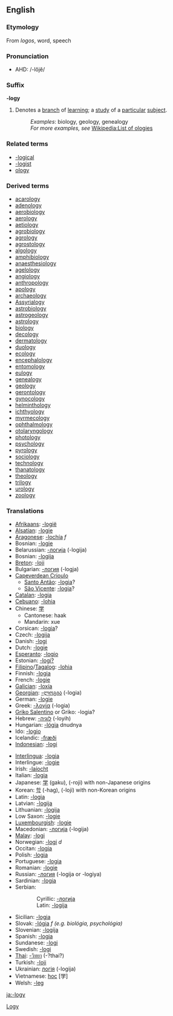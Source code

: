 ==English==

===Etymology===
From {{Gr.}} ''logos'', word, speech

===Pronunciation===
*AHD: /-lŏjĕ/

===Suffix===
'''-logy'''

# Denotes a [[branch]] of [[learning]]; a [[study]] of a [[particular]] [[subject]].
#:''Examples'': biology, geology, genealogy
#:''For more examples, see'' [[w:List of ologies|Wikipedia:List of ologies]]

===Related terms===
*[[-logical]]
*[[-logist]]
*[[ology]]

===Derived terms===
*[[acarology]]
*[[adenology]]
*[[aerobiology]]
*[[aerology]]
*[[aetiology]]
*[[agrobiology]]
*[[agrology]]
*[[agrostology]]
*[[algology]]
*[[amphibiology]]
*[[anaesthesiology]]
*[[agelology]]
*[[angiology]]
*[[anthropology]]
*[[apology]]
*[[archaeology]]
*[[Assyrialogy]]
*[[astrobiology]]
*[[astrogeology]]
*[[astrology]]
*[[biology]]
*[[decology]]
*[[dermatology]]
*[[duology]]
*[[ecology]]
*[[encephalology]]
*[[entomology]]
*[[eulogy]]
*[[genealogy]]
*[[geology]]
*[[gerontology]]
*[[gynocology]]
*[[helminthology]]
*[[ichthyology]]
*[[myrmecology]]
*[[ophthalmology]]
*[[otolaryngology]]
*[[photology]]
*[[psychology]]
*[[pyrology]]
*[[sociology]]
*[[technology]]
*[[thanatology]]
*[[theology]]
*[[trilogy]]
*[[urology]]
*[[zoology]]

===Translations===
{{top}}
*[[Afrikaans]]: [[-logië]] {{f}}
*[[Alsatian]]: [[-logie]] {{f}}
*[[Aragonese]]: [[-lochía]] ''f''
*Bosnian: [[-logie]] {{f}}
*Belarussian: [[-логија]] (-logija) {{f}}
*Bosnian: [[-logija]] {{f}}
*[[Breton]]: [[-loji]] {{f}}
*Bulgarian: [[-логия]] (-logja) {{f}}
*[[Capeverdean Crioulo]]
**[[Santo Antão]]: [[-logia]]? {{f}}
**[[São Vicente]]: [[-logia]]? {{f}}
*[[Catalan]]: [[-logia]] {{f}}
*[[Cebuano]]: [[-lohia]]
*Chinese: [[学]]
**Cantonese: haak
**Mandarin: xue
*Corsican: [[-logia]]? {{f}}
*Czech: [[-logija]] {{f}}
*Danish: [[-logi]] {{f}}
*Dutch: [[-logie]] {{f}}
*[[Esperanto]]: [[-logio]] {{f}}
*Estonian: [[-logi?]]
*[[Filipino]]/[[Tagalog]]: [[-lohia]]
*Finnish: [[-logia]] {{f}}
*French: [[-logie]] {{f}}
*[[Galician]]: [[-loxía]]
*[[Georgian]]: [[-ლოგია]] (-logia) {{f}}
*German: [[-logie]] {{f}}
*Greek: [[-λογία]] (-logia) {{f}}
*[[Griko Salentino]] or Griko: -logia?
*Hebrew: [[-לוגיה]] (-loyih)
*Hungarian: [[-lógia]] {{f}}dnudnya
*Ido: [[-logio]] {{f}}
*Icelandic: [[-fræði]]
*[[w:Indonesian language|Indonesian]]: [[-logi]]
{{mid}}
*[[Interlingua]]: [[-logia]]
*Interlingue: [[-logie]]
*Irish: [[-laíocht]]
*Italian: [[-logia]] {{f}}
*Japanese: [[学]] (gaku), (-roji) with non-Japanese origins
*Korean: [[학]] (-hag), (-loji) with non-Korean origins
*Latin: [[-logia]] {{f}}
*Latvian: [[-logija]] {{f}}
*Lithuanian: [[-logija]] {{f}}
*Low Saxon: [[-logie]] {{f}}
*[[Luxembourgish]]: [[-logie]] {{f}}
*Macedonian: [[-логија]] (-logija)
*[[Malay]]: [[-logi]]
*Norwegian: [[-logi]] ''d''
*Occitan: [[-logia]] {{f}}
*Polish: [[-logia]] {{f}}
*Portuguese: [[-logia]] {{f}}
*Romanian: [[-logie]] {{f}}
*Russian: [[-логия]] {{f}} (-logija or -logiya)
*Sardinian: [[-logia]] {{f}}
*Serbian:
::Cyrillic: [[-логија]] {{f}}
::Latin: [[-logija]] {{f}}
*Sicilian: [[-logia]] {{f}}
*Slovak: [[-lógia]] ''f (e.g. biológia, psychológia)''
*Slovenian: [[-logija]] {{f}}
*Spanish: [[-logia]] {{f}}
*Sundanese: [[-logi]]
*Swedish: [[-logi]] {{f}}
*[[Thai]]: [[-วิทยา ]] (-?thai?)
*Turkish: [[-loji]] {{f}}
*Ukrainian: [[логія]] (-logija) {{f}}
*Vietnamese: [[hoc]] [学]
*Welsh: [[-leg]]
{{bottom}}

[[Category:English suffixes|Logy]]
[[ja:-logy]]
